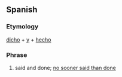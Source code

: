 ==Spanish==
===Etymology===
[[dicho]] + [[y]] + [[hecho]]
===Phrase===
{{infl|es|phrase}}
# said and done; [[no sooner said than done]]